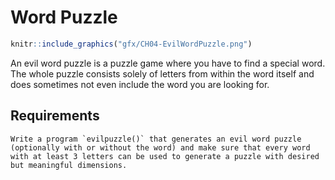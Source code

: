 # Word Puzzle

```r
knitr::include_graphics("gfx/CH04-EvilWordPuzzle.png")
```

An evil word puzzle is a puzzle game where you have to find a special word. The whole puzzle consists solely of letters from within the word itself and does sometimes not even include the word you are looking for.

## Requirements

```block2
Write a program `evilpuzzle()` that generates an evil word puzzle (optionally with or without the word) and make sure that every word with at least 3 letters can be used to generate a puzzle with desired but meaningful dimensions.
  
```

<!-- 

## Solution

Let us start to solve the Excercise by generating a matrix full of letters from the desired word. We can easily do this using the `sample()`-command. If we want to fill the matrix one by one we can do this easily with two nested `for`-loops we just discussed, but the `matrix()`-command is much faster and the better option here.

```r
word <- c("K","A","Y","A","K")

cols <- 15
rows <- 10

# Generate word matrix with loops (very inefficient and slow!)
mat <- matrix(NA,nrow=rows,ncol=cols)
for ( idx in 1:rows) {
  for (jdx in 1:cols) {
    mat[idx,jdx] <- sample(word,size=1) 
  }
}

# Generate word matrix vectorized (the way to go!)
mat <- matrix(sample(word,replace=T,size=rows*cols),
              nrow = rows,
              ncol = cols)
```

We now have the matrix `mat` that contains letters from our word **KAYAK** in totally random order. The bigger the matrix gets via the `cols` and `rows` arguments the more likely is it that it contains the word itself up to a few times. Therefore, we have to check for that and correct this when necessary.

Logically there are a couple of approaches to solve the task of controlling if `mat` contains our word more often and of course it is possible to directly check for this while generating the matrix. Another option is to decompose the matrix by rows and columns and check if the resulting and/or the reversed string contains our word. A more loop-based solution is going through the letters one by one and check if starting with the actual position the word can be found either horizontally, horizontally reversed, vertically or vertically reversed. Every time the word is found, the corresponding part is replaced with new random letters drawn from the word. As we can not be sure that we have not accidentally created the word by replacing the letters in an earlier position we have to go once again through the matrix after finishing our first iteration so that we can be sure that the word is not included anymore. So our first step towards the solution is to create a complete word free matrix. Using loops this can be translated in two nested `for`-loops running through rows and columns of `mat` and a `while`-loop that encapsulates the nested loops and takes care of starting over when we have replaced the occurring word in the matrix. In this case, our skeleton looks like this:

```r
check <- TRUE    # Make sure the while loop is entered

while ( check == TRUE ){
  
  check <- FALSE # Assuming one iteration is enough we can leave the
                 # loop after the current iteration. 
  
  for ( row in 1:nrow(mat)){    # Loop running through rows
    for (col in 1:ncol(mat)){   # Loop running through columns
      
      # Code to solve the actual problem!
      
    } # End for (columns)
  } #End for (rows)
} #End while
```

With that basic setup we run through the entire matrix one element at a time. We can easily adress the element using the running variables `row` and `col` from the `for`-loops using them as indices in brackets. Depending on the word length we can now calculate which submatrix of `mat` has to be checked for our word. Namely these areas are the following ones:

```r
# Obtain ranges to check for the word
mat[row,col:(col+length(word)-1)] # Horizontal (left to right)
mat[row,(col-length(word)+1):col] # Horizontal reverse (right to left)
mat[row:(row+length(word)-1),col] # Vertical (top to bottom)
mat[(row-length(word)+1):row,col] # Vertical reverse (bottom to top)
```

As it makes sense not to wrap everything in `if-else`-clauses we can simply put the indices which we have to check in lists and use them out of another loop to compare them with the actual word. Wrapping them in a list so that we can dynamically  address them is easily done like so:

```r
rows <- list(row,                      # List for row indices
             row,
             row:(row+length(word)-1),
             (row-length(word)+1):row)


cols <- list(col:(col+length(word)-1), # List for column indices
             (col-length(word)+1):col,
             col,
             col)
```

Now we can loop through the list entries and perform our comparison and then act accordingly, which can easily be done by using an `if`-clause and checking if the submatrix we are looking at is identical with our word. Sadly this is not enough. As we dynamically calculate the indices for the submatrix when using our lists `rows` and `columns` we have not yet checked if the indices exist. For example, when looking at the top left element in the matrix (`mat[1,1]`) we can not check if the indices from bottom to top and from right to left correspond to our word, because these indices do not exist and are negative numbers in our list. In this case, R responds with an error:

```r
mat[1,(1:-5)]
```

The same happens when we look at the bottom right element of the matrix and try to examine the cases horizontally and vertically as these do not exist. That means before overwriting an occurrence we have to check for 5 things.

1. Are all calculated row indices bigger than zero and really in the matrix?
2. Are all calculated column indices bigger than zero so that they can really be addressed?
3. Are all calculated row indices smaller than the maximum row-dimension of the matrix and therefore not out of `mat`s boundaries?
4. Are all calculated column indices smaller than the maximum column-dimension of the matrix so that they are really present in the matrix?
5. Does the submatrix equal the word we are looking for?

Due to the properties of the `&&`-Operator, we can perform all these comparisons in one if clause including the check if the submatrix equals the word. Even though the indices in the matrix do not exist in the matrix (be sure to understand why this does not work with the single `AND` operator (`&`) which leads to the following code including the overwriting with a fresh randomly selected set of letters from our word:

```r
for ( idx in 1:length(rows)){ # Could have used length(cols) instead
  
  # If all rows and cols are in matrix and not out of bound and
  # the range equals the word resample this section of the matrix.
  
  if ( all(rows[[idx]] > 0) &&                           # Check 1
       all(cols[[idx]] > 0) &&                           # Check 2
       all(rows[[idx]] <= nrow(mat)) &&                  # Check 3
       all(cols[[idx]] <= ncol(mat)) &&                  # Check 4
       identical(mat[rows[[idx]], cols[[idx]]],word)) {  # Check 5
    
    # Overwrite the submatrix with fresh sampled letters
    mat[rows[[idx]],cols[[idx]]] <- sample(word,
                                       replace=T,
                                       size=length(word))
    
    # After replacing we have to check the whole matrix again,
    # there we make sure to reenter the while loop!
    check <- TRUE
    
    # Feature to count how many occurrences have been replaced
    wordcounter <- wordcounter + 1
    
  } #End if
} #End for
```


When the `while`-loop has terminated we are left with a clean matrix that surely does not contain our word in the checked dimensions. If you want to be really evil you can printout the puzzle, give it to some friends and let them search for the word. If you only want to create a hard puzzle you can choose a random location to overwrite the letters there with the word.

All that's left to do is wrapping the existing code in a function with the requested name `evilpuzzle()`. If you want to improve the routine a little bit and make it more flexible you can implement some switches using `if-else`-clauses to control if the puzzle should be evil or super evil, meaning containing the search word or not and after placing the word within `mat` crosscheck if that only leads to a single occurrence and cannot be assembled into multiple hits when trying to solve the puzzle. If that is not enough you can also implement checking for diagonal occurrences of the word. The function corresponding to the exercise after assembling the discussed bits may  look like this:

```r
evilpuzzle <- function(word = c("T","E","S","T"),
                       cols = 15,
                       rows = 10,
                       inclword=TRUE) {

# Check if provided word is longer than 3 characters
if ( sum(nchar(word)) < 3 ) {
  stop("The provided word has to be longer than 3 characters!")
}

# Initialize
wordcounter <- 0

# Generate word matrix vectorized
mat <- matrix(sample(word,replace=T,size=rows*cols),
              nrow = rows,
              ncol = cols)

check <- TRUE    # Make sure the while loop is entered

while ( check == TRUE ){
  
  check <- FALSE # Assuming one iteration is enough we can leave the
                 # loop after the current iteration. 
  
  for ( row in 1:nrow(mat)){    # Loop running through rows
    for (col in 1:ncol(mat)){   # Loop running through columns
      
      rows <- list(row,                      # List for row indices
                   row,
                   row:(row+length(word)-1),
                   (row-length(word)+1):row)
      
      
      cols <- list(col:(col+length(word)-1), # List for column indices
                   (col-length(word)+1):col,
                   col,
                   col)
      
# <-- Indent removed for better overview outside of IDE!
            
for ( idx in 1:length(rows)){ # Could have used length(cols) instead
  
  
  # If all rows and cols are in matrix and not out of bound and
  # the range equals the word resample this section of the matrix.
  
  if ( all(rows[[idx]] > 0) &&                           # Check 1
       all(cols[[idx]] > 0) &&                           # Check 2
       all(rows[[idx]] <= nrow(mat)) &&                  # Check 3
       all(cols[[idx]] <= ncol(mat)) &&                  # Check 4
       identical(mat[rows[[idx]],cols[[idx]]],word)) {   # Check 5
    
    # Overwrite the submatrix with fresh sampled letters
    mat[rows[[idx]],cols[[idx]]] <- sample(word,
                                       replace=T,
                                       size=length(word))
    
    # After replacing we have to check the whole matrix again,
    # therefore we make sure to reenter the while loop!
    check <- TRUE
    
    # Feature to count how many occurrences have been replaced
    wordcounter <- wordcounter + 1
    
  } #End if
} #End for

# <-- Indent removed for better overview outside of IDE!    

    } # End for (columns)
  } #End for (rows)
} #End while

# Message to the user how often the word has been replaced
cat("The word", paste(word,sep="", collapse=""), 
    "was replaced", wordcounter, "times! \n" )

# Add word to clean matrix if desired (only horizontally)
if ( inclword == TRUE) {
  row <- sample(1:nrow(mat),size=1)
  col <- sample(1:(ncol(mat)-length(word)),size=1)
  mat[row,col:(col+length(word)-1)] <- word
}

# Return the finished matrix to the user
return(mat)

} #End function
```

The function `evilpuzzle()` now suits the desired needs and is a promising candidate to fulfill the needs described in the exercise. However, there is much room for improvement as the program only supports inserting the word horizontally and as it does not support inserting it differently the user is not able to select in which way it should be represented in the matrix. As stated before the chosen approach is not very efficient as the word is compared with the submatrix for all four orientations and for every element in the matrix. Further following improvements are left to the user:

- The performed comparison of the submatrices with the word is not necessary for every element of the matrix. If the element we are looking at in a certain iteration does not equal the first letter of `word` there is no need to compare the whole submatrices. Therefore we can implement such a simple test to improve the efficiency of our program.
- One major flaw of the program is that the word (if inserted in the matrix), is only inserted horizontally. The optimal solution would allow the user to select between inserting it at a random or desired orientation either horizontally, horizontally reversed, vertically or vertically reversed. A bonus would be to make the selection of the orientation of the words also random to allow a user to generate a puzzle for themselves.
- Right now the program only supports searching vertically or horizontally word occurrences and ignores the option of diagonal combinations. Therefore more checks can be implemented to make the puzzle even harder. The four diagonal cases should also be considered in the options for inserting the word in the matrix.
- Inserting the word in the matrix can lead to multiple possible combinations. Therefore a control mode should be programmed that counts the occurrences in the matrix and corrects multiple occurrences in a suitable way so that the word can only be found once in the final puzzle.
- There are many other and much more efficient ways to solve this exercise - we just have thrown together what we learned so far. If you can not get enough you can try generating the word puzzle in a totally different way, the string section can solve as source as inspiration.

After this little exercise, you should have a good feeling of how loops and conditional expression can be used to actually do something (more or less) productive and you should have beaten the concepts we just discussed.

-->

